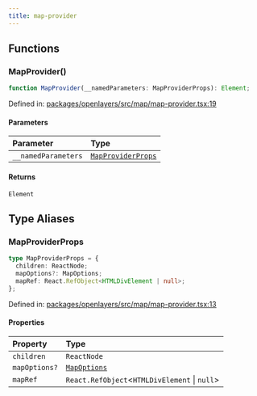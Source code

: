 ```yaml
---
title: map-provider
---
```


## Functions

### MapProvider()

```ts
function MapProvider(__namedParameters: MapProviderProps): Element;
```

Defined in: [packages/openlayers/src/map/map-provider.tsx:19](https://github.com/nickdutto/react-gis/blob/main/packages/openlayers/src/map/map-provider.tsx#L19)

#### Parameters

| Parameter           | Type                                    |
| :------------------ | :-------------------------------------- |
| `__namedParameters` | [`MapProviderProps`](#mapproviderprops) |

#### Returns

`Element`

## Type Aliases

### MapProviderProps

```ts
type MapProviderProps = {
  children: ReactNode;
  mapOptions?: MapOptions;
  mapRef: React.RefObject<HTMLDivElement | null>;
};
```

Defined in: [packages/openlayers/src/map/map-provider.tsx:13](https://github.com/nickdutto/react-gis/blob/main/packages/openlayers/src/map/map-provider.tsx#L13)

#### Properties

| Property                              | Type                                            |
| :------------------------------------ | :---------------------------------------------- |
| <a id="children"></a> `children`      | `ReactNode`                                     |
| <a id="mapoptions"></a> `mapOptions?` | [`MapOptions`](map-options.mdx#mapoptions)      |
| <a id="mapref"></a> `mapRef`          | `React.RefObject`\<`HTMLDivElement` \| `null`\> |
